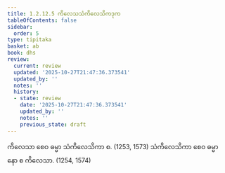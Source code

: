 ```yaml
---
title: 1.2.12.5 ကိလေသသံကိလေသိကဒုက
tableOfContents: false
sidebar:
  order: 5
type: tipitaka
basket: ab
book: dhs
review:
  current: review
  updated: '2025-10-27T21:47:36.373541'
  updated_by: ''
  notes: ''
  history:
  - state: review
    date: '2025-10-27T21:47:36.373541'
    updated_by: ''
    notes: ''
    previous_state: draft
---
```



<ReviewStatus review={frontmatter.review} showDetails={true} />

<HypothesisAnnotation frontmatter={frontmatter} />

<DynamicBreadcrumb />

<Division number="101" book="dhs" e="ch" v="29" p="13">

<Paragraph number="236" book="dhs">
ကိလေသာ စေဝ ဓမ္မာ သံကိလေသိကာ စ. (<Emphasis>1253, 1573</Emphasis>)
</Paragraph>

<Paragraph number="237" book="dhs">
သံကိလေသိကာ စေဝ ဓမ္မာ နော စ ကိလေသာ. (<Emphasis>1254, 1574</Emphasis>)
</Paragraph>
</Division>